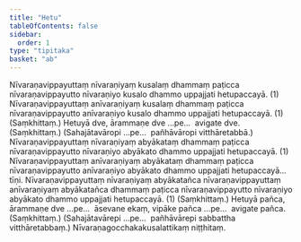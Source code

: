 ```yaml
---
title: "Hetu"
tableOfContents: false
sidebar:
  order: 1
type: "tipitaka"
basket: "ab"
---
```



<DynamicBreadcrumb />

<Division number="31">

<Paragraph number="1949">
Nīvaraṇavippayuttaṃ nīvaraṇiyaṃ kusalaṃ dhammaṃ paṭicca nīvaraṇavippayutto nīvaraṇiyo kusalo dhammo uppajjati hetupaccayā. (1)
</Paragraph>

<Paragraph number="1950">
Nīvaraṇavippayuttaṃ anīvaraṇiyaṃ kusalaṃ dhammaṃ paṭicca nīvaraṇavippayutto anīvaraṇiyo kusalo dhammo uppajjati hetupaccayā. (1) (Saṃkhittaṃ.)
</Paragraph>

</Division>
<Division number="32">

<Paragraph number="1951">
Hetuyā dve, ārammaṇe dve …pe…  avigate dve. (Saṃkhittaṃ.)
</Paragraph>

<Paragraph number="1952">
(Sahajātavāropi …pe…  pañhāvāropi vitthāretabbā.)
</Paragraph>

</Division>
<Division number="33">

<Paragraph number="1953">
Nīvaraṇavippayuttaṃ nīvaraṇiyaṃ abyākataṃ dhammaṃ paṭicca nīvaraṇavippayutto nīvaraṇiyo abyākato dhammo uppajjati hetupaccayā. (1)
</Paragraph>

<Paragraph number="1954">
Nīvaraṇavippayuttaṃ anīvaraṇiyaṃ abyākataṃ dhammaṃ paṭicca nīvaraṇavippayutto anīvaraṇiyo abyākato dhammo uppajjati hetupaccayā…  tīṇi.
</Paragraph>

<Paragraph number="1955">
Nīvaraṇavippayuttaṃ nīvaraṇiyaṃ abyākatañca nīvaraṇavippayuttaṃ anīvaraṇiyaṃ abyākatañca dhammaṃ paṭicca nīvaraṇavippayutto nīvaraṇiyo abyākato dhammo uppajjati hetupaccayā. (1) (Saṃkhittaṃ.)
</Paragraph>

</Division>
<Division number="34">

<Paragraph number="1956">
Hetuyā pañca, ārammaṇe dve …pe…  āsevane ekaṃ, vipāke pañca …pe…  avigate pañca. (Saṃkhittaṃ.)
</Paragraph>

<Paragraph number="1957">
(Sahajātavārepi …pe…  pañhāvārepi sabbattha vitthāretabbaṃ.)

</Paragraph>
</Division>

<Paragraph number="1958" type="center">
Nīvaraṇagocchakakusalattikaṃ niṭṭhitaṃ.
</Paragraph>